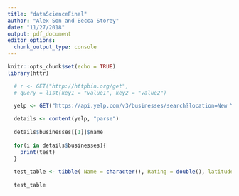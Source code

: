 ```yaml
---
title: "dataScienceFinal"
author: "Alex Son and Becca Storey"
date: "11/27/2018"
output: pdf_document
editor_options: 
  chunk_output_type: console
---
```


```r
knitr::opts_chunk$set(echo = TRUE)
library(httr)
```

```r
  # r <- GET("http://httpbin.org/get", 
  # query = list(key1 = "value1", key2 = "value2")
  
  yelp <- GET("https://api.yelp.com/v3/businesses/search?location=New York City&", add_headers(Authorization = "Bearer xEc4HGvGXUa5hzIiVTxBlbkfHRogq_QZRiIwbmEyo5MROFTISNg2zDn60UnEADRJA8hU4KMbkzfCIrgh2p6C9RvAJouRwxnrFf_NHtlYjFuUjPXla9vsJNb3hTvrW3Yx"))

  details <- content(yelp, "parse")
  
  details$businesses[[1]]$name
  
  for(i in details$businesses){
    print(test)
  }
  
  test_table <- tibble( Name = character(), Rating = double(), latitude = double(), longitude = double(), price = character(), review_count = integer(), categories = character())
  
  test_table
```

